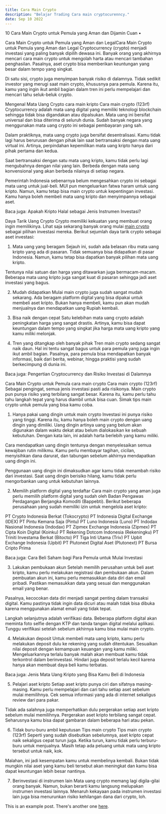 ```yaml
---
title: Cara Main Crypto
description: "Belajar Trading Cara main cryptocurenncy."
date: Sep 10 2022
---
```

10 Cara Main Crypto untuk Pemula yang Aman dan Dijamin Cuan
•

Cara Main Crypto untuk Pemula yang Aman dan LegalCara Main Crypto untuk Pemula yang Aman dan Legal
Cryptocurrency (crypto) menjadi investasi yang paling banyak dipilih dewasa ini. Banyak orang yang akhirnya mencari cara main crypto untuk mengolah harta atau mencari tambahan penghasilan. Pasalnya, aset crypto bisa memberikan keuntungan yang besar dalam tempo yang singkat.

Di satu sisi, crypto juga menyimpan banyak risiko di dalamnya. Tidak sedikit investor yang merugi saat main crypto, khususnya para pemula. Karena itu, kamu yang ingin ikut ambil bagian dalam tren ini perlu mempelajari dan mencari tahu seluk-beluk crypto.

Mengenal Mata Uang Crypto
cara main kripto
Cara main crypto (123rf)
Cryptocurrency adalah mata uang digital yang memiliki teknologi blockchain sehingga tidak bisa digandakan atau dipalsukan. Mata uang ini bersifat universal dan bisa diterima di seluruh dunia. Sudah banyak negara yang menggunakan mata uang crypto ini sebagai pembayaran yang sah.

Dalam praktiknya, mata uang crypto juga bersifat desentralisasi. Kamu tidak lagi harus berurusan dengan pihak lain saat bertransaksi dengan mata uang virtual ini. Artinya, perpindahan kepemilikan mata uang kripto hanya dari pihak pertama dan kedua.

Saat bertransaksi dengan satu mata uang kripto, kamu tidak perlu lagi mengubahnya dengan nilai yang lain. Berbeda dengan mata uang konvensional yang akan berbeda nilainya di setiap negara.

Pemerintah Indonesia sebenarnya belum mengesahkan crypto ini sebagai mata uang untuk jual-beli. MUI pun mengeluarkan fatwa haram untuk uang kripto. Namun, kamu tetap bisa main crypto untuk kepentingan investasi. Kamu hanya boleh membeli mata uang kripto dan menyimpannya sebagai aset.

Baca juga: Apakah Kripto Halal sebagai Jenis Instrumen Investasi?

Daya Tarik Uang Crypto
Crypto memiliki kekuatan yang membuat orang ingin memilikinya. Lihat saja sekarang banyak orang mulai <a href='https://www.maincrypto.my.id/2022/09/cara-trading-crypto.html'>main crypto</a> sebagai pilihan investasi mereka. Berikut sejumlah daya tarik crypto sebagai aset investasi:

1. Mata uang yang beragam
Sejauh ini, sudah ada belasan ribu mata uang kripto yang ada di pasaran. Tidak semuanya bisa didapatkan di pasar Indonesia. Namun, kamu tetap bisa dapatkan banyak pilihan mata uang kripto.

Tentunya nilai satuan dan harga yang ditawarkan juga bermacam-macam. Beberapa mata uang kripto juga sangat kuat di pasaran sehingga jadi aset investasi yang bagus.

2. Mudah didapatkan
Mulai main crypto juga sudah sangat mudah sekarang. Ada beragam platform digital yang bisa dipakai untuk membeli aset kripto. Bukan hanya membeli, kamu pun akan mudah menjualnya dan mendapatkan uang Rupiah kembali.

3. Bisa naik dengan cepat
Satu kelebihan mata uang crypto adalah peningkatan harga yang sangat drastis. Artinya, kamu bisa dapat keuntungan dalam tempo yang singkat jika harga mata uang kripto yang kamu miliki melonjak.

4. Tren yang ditangkap oleh banyak pihak
Tren main crypto sedang sangat naik daun. Hal ini tentu sangat bagus untuk para pemula yang juga ingin ikut ambil bagian. Pasalnya, para pemula bisa mendapatkan banyak informasi, baik dari berita, webinar, hingga praktisi yang sudah berkecimpung di dunia ini.

Baca juga: Pengertian Cryptocurrency dan Risiko Investasi di Dalamnya

Cara Main Crypto untuk Pemula
cara main crypto
Cara main crypto (123rf)
Sebagai pengingat, semua jenis investasi pasti ada risikonya. Main crypto pun punya risiko yang terbilang sangat besar. Karena itu, kamu perlu tahu tahu langkah tepat yang harus diambil untuk bisa cuan. Simak tips main crypto untuk pemula yang bisa kamu coba.

1. Hanya pakai uang dingin untuk main crypto
Investasi ini punya risiko yang tinggi. Karena itu, kamu hanya boleh main crypto dengan uang dingin yang dimiliki. Uang dingin artinya uang yang belum akan digunakan dalam waktu dekat atau belum dialokasikan ke sebuah kebutuhan. Dengan kata lain, ini adalah harta berlebih yang kamu miliki.

Cara mendapatkan uang dingin tentunya dengan menyelesaikan semua kewajiban rutin milikmu. Kamu perlu membayar tagihan, cicilan, menyisihkan dana darurat, dan tabungan sebelum akhirnya mendapatkan uang dingin ini.

Penggunaan uang dingin ini dimaksudkan agar kamu tidak menambah risiko dari investasi. Saat uang dingin berisiko hilang, kamu tidak perlu mengorbankan uang untuk kebutuhan lainnya.

2. Memilih platform digital yang terdaftar
Cara main crypto yang aman juga perlu memilih platform digital yang sudah oleh Badan Pengawas Perdagangan Berjangka Komoditi (Bappebti). Berikut beberapa perusahaan yang sudah memiliki izin untuk mengelola aset kripto:

PT Crypto Indonesia Berkat (Tokocrypto)
PT Indonesia Digital Exchange (IDEX)
PT Pintu Kemana Saja (Pintu)
PT Luno Indonesia (Luno)
PT Indodax Nasional Indonesia (Indodax)
PT Zipmex Exchange Indonesia (Zipmex)
PT Cipta Koin Digital (Koinku)
PT Rekening Dotcom Indonesia (Rekeningku)
PT Triniti Investama Berkat (Bitocto)
PT Tiga Inti Utama (Triv)
PT Upbit Exchange Indonesia (Upbit)
PT Plutonext Digital Aset (Plutonext)
PT Bursa Cripto Prima
 

Baca juga: Cara Beli Saham bagi Para Pemula untuk Mulai Investasi

3. Lakukan pembukaan akun
Setelah memilih perusahan untuk beli aset kripto, kamu perlu melakukan registrasi dan pembukaan akun. Dalam pembuatan akun ini, kamu perlu memasukkan data diri dan email pribadi. Pastikan memasukkan data yang sesuai dan menggunakan email yang benar.

Pasalnya, kecocokan data diri menjadi sangat penting dalam transaksi digital. Kamu pastinya tidak ingin data dicuri atau malah tidak bisa dibuka karena menggunakan alamat email yang tidak tepat.

Langkah selanjutnya adalah verifikasi data. Beberapa platform digital akan meminta foto selfie dengan KTP dan tanda tangan digital melalui aplikasi. Tunggu verifikasi setelah sebelum akhirnya kamu bisa mulai main crypto.

4. Melakukan deposit
Untuk membeli mata uang kripto, kamu perlu melakukan deposit dulu ke rekening yang sudah ditentukan. Sesuaikan nilai deposit dengan kemampuan keuangan yang kamu miliki. Mengeluarkannya terlalu banyak malah akan membuat kamu tidak terkontrol dalam berinvestasi. Hindari juga deposit terlalu kecil karena hanya akan membuat daya beli kamu terbatas.

Baca juga: Jenis Mata Uang Kripto yang Bisa Kamu Beli di Indonesia

5. Pelajari aset kripto
Setiap aset kripto punya ciri dan sifatnya masing-masing. Kamu perlu mempelajari dan cari tahu setiap aset sebelum mulai memilihnya. Cek semua informasi yang ada di internet sekaligus review dari para pakar.

Tidak ada salahnya juga memperhatikan dulu pergerakan setiap aset kripto sebelum mulai memilihnya. Pergerakan aset kripto terbilang sangat cepat. Seharusnya kamu bisa dapat gambaran dalam beberapa hari atau pekan.

6. Tidak buru-buru ambil keputusan
Tips main crypto
Tips main crypto (123rf)
Seperti yang sudah disebutkan sebelumnya, aset kripto cepat naik sekaligus cepat turun juga. Ketika turun, kamu tidak perlu terburu-buru untuk menjualnya. Masih tetap ada peluang untuk mata uang kripto tersebut untuk naik, kok.

Malahan, ini jadi kesempatan kamu untuk membelinya kembali. Bukan tidak mungkin nilai aset yang kamu beli tersebut akan meningkat dan kamu bisa dapat keuntungan lebih besar nantinya.

7. Berinvestasi di instrumen lain
Mata uang crypto memang lagi digila-gilai orang banyak. Namun, bukan berarti kamu langsung melupakan instrumen investasi lainnya. Menaruh kekayaan pada instrumen investasi lain juga bisa menurunkan risiko kehilangan dana dari crypto, loh.

This is an example post. There's another one [here](/posts/cara-main-crypto).
